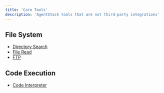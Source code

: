 ```yaml
---
title: 'Core Tools'
description: 'AgentStack tools that are not third-party integrations'
---
```


## File System

- [Directory Search](/tools/tool/dir_search)
- [File Read](/tools/tool/file_read)
- [FTP](/tools/tool/ftp)

## Code Execution

- [Code Interpreter](/tools/tool/code-interpreter)